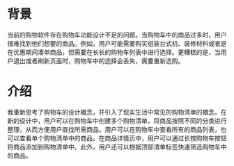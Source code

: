 # 背景

当前的购物软件存在购物车功能设计不足的问题。当购物车中的商品过多时，用户很难找到他们想要的商品。例如，用户可能需要购买组装台式机、装修材料或者是在优惠期间凑单商品，但需要在长长的购物车列表中进行选择。更糟糕的是，当用户退出或者刷新页面时，购物车中的选择会丢失，需要重新选购。

# 介绍

我重新思考了购物车的设计概念，并引入了现实生活中常见的购物清单的概念。在新的设计中，用户可以在购物车中创建多个购物清单，将商品按照不同的分类进行整理，从而方便用户查找所需商品。用户可以在购物车中查看所有的商品列表，也可以查看单个购物清单中的商品。在商品详情页中，用户可以通过长按购物车按钮将商品添加到购物清单中。此外，用户还可以根据顶部清单标签快速筛选购物车中的商品。
